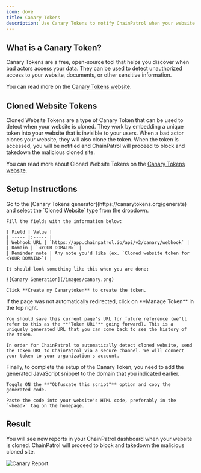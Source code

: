 ```yaml
---
icon: dove
title: Canary Tokens
description: Use Canary Tokens to notify ChainPatrol when your website is cloned and have them blocked immediately
---
```


## What is a Canary Token?

Canary Tokens are a free, open-source tool that helps you discover when bad actors access your data. They can be used to detect unauthorized access to your website, documents, or other sensitive information.

You can read more on the [Canary Tokens website](https://docs.canarytokens.org/guide/).

## Cloned Website Tokens

Cloned Website Tokens are a type of Canary Token that can be used to detect when your website is cloned. They work by embedding a unique token into your website that is invisible to your users. When a bad actor clones your website, they will also clone the token. When the token is accessed, you will be notified and ChainPatrol will proceed to block and takedown the malicious cloned site.

You can read more about Cloned Website Tokens on the [Canary Tokens website](https://docs.canarytokens.org/guide/cloned-web-token.html).

## Setup Instructions

<Steps>
  <Step title="Create a new Canary Token">
    Go to the [Canary Tokens generator](https://canarytokens.org/generate) and select the `Cloned Website` type from the dropdown.

    Fill the fields with the information below:

    | Field | Value |
    | ----- |:----- |
    | Webhook URL | `https://app.chainpatrol.io/api/v2/canary/webhook` |
    | Domain | `<YOUR DOMAIN>` |
    | Reminder note | Any note you'd like (ex. `Cloned website token for <YOUR DOMAIN>`) |

    It should look something like this when you are done:

    ![Canary Generation](/images/canary.png)

    Click **Create my Canarytoken** to create the token.

  </Step>
  <Step title="Save the Token URL and send to ChainPatrol">
    If the page was not automatically redirected, click on **Manage Token** in the top right. 
    
    You should save this current page's URL for future reference (we'll refer to this as the **"Token URL"** going forward). This is a uniquely generated URL that you can come back to see the history of the token.

    In order for ChainPatrol to automatically detect cloned website, send the Token URL to ChainPatrol via a secure channel. We will connect your token to your organization's account.
  </Step>
  <Step title="Add the generated JavaScript snippet to your website">
    Finally, to complete the setup of the Canary Token, you need to add the generated JavaScript snippet to the domain that you indicated earlier.
    
    Toggle ON the **"Obfuscate this script"** option and copy the generated code.
    
    Paste the code into your website's HTML code, preferably in the `<head>` tag on the homepage.

  </Step>
</Steps>

## Result

You will see new reports in your ChainPatrol dashboard when your website is cloned. ChainPatrol will proceed to block and takedown the malicious cloned site.

![Canary Report](/images/canary-report.png)
